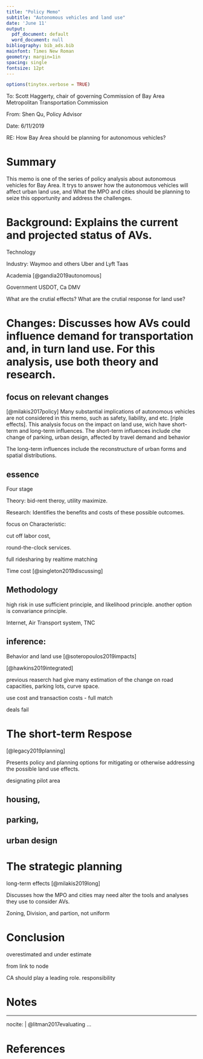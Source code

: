 ```yaml
---
title: "Policy Memo"
subtitle: "Autonomous vehicles and land use"
date: 'June 11'
output:
  pdf_document: default
  word_document: null
bibliography: bib_ads.bib
mainfont: Times New Roman
geometry: margin=1in
spacing: single
fontsize: 12pt
---
```


```r
options(tinytex.verbose = TRUE)
```

To:  Scott Haggerty, chair of governing Commission of Bay Area Metropolitan Transportation Commission

From: Shen Qu, Policy Advisor

Date: 6/11/2019 

RE: How Bay Area should be planning for autonomous vehicles? 


# Summary

This memo is one of the series of policy analysis about autonomous vehicles for Bay Area. It trys to answer how the autonomous vehicles will affect urban land use, and What the MPO and cities should be planning to seize this opportunity and address the challenges.

# Background: Explains the current and projected status of AVs.

Technology

Industry: Waymoo and others
Uber and Lyft Taas

Academia [@gandia2019autonomous]

Government USDOT, Ca DMV


What are the crutial effects? What are the crutial response for land use?

# Changes: Discusses how AVs could influence demand for transportation and, in turn land use. For this analysis, use both theory and research.

## focus on relevant changes

 [@milakis2017policy] Many substantial implications of autonomous vehicles are not considered in this memo, such as safety, liability, and etc. [riple effects]. This analysis focus on the impact on land use, wich have short-term and long-term influences. The short-term influences include che change of parking, urban design, affected by travel demand and behavior

The long-term influences include the reconstructure of urban forms and spatial distributions.

## essence

Four stage

Theory: bid-rent theroy, utility maximize.

Research: Identifies the benefits and costs of these possible outcomes.

focus on Characteristic: 

cut off labor cost, 

round-the-clock services.

full ridesharing by realtime matching

Time cost [@singleton2019discussing]


## Methodology


high risk in use sufficient principle, and likelihood principle. another option is convariance principle.

Internet, Air Transport system, TNC

## inference: 

Behavior and land use [@soteropoulos2019impacts]

[@hawkins2019integrated]

previous reaserch had give many estimation of the change on road capacities, parking lots, curve space.

use cost and transaction costs - full match

deals fail




# The short-term Respose

[@legacy2019planning]

Presents policy and planning options for mitigating or otherwise addressing the possible land use effects.

designating pilot area


## housing, 

## parking, 

## urban design


# The strategic planning

long-term effects [@milakis2019long]

Discusses how the MPO and cities may need alter the tools and analyses they use to consider AVs.

Zoning, Division, and partion, not uniform 

# Conclusion

overestimated and under estimate

from link to node

CA should play a leading role. responsibility




Notes {#notes}
==========



---
nocite: | 
  @litman2017evaluating
...


References {#references .unnumbered}
==========



